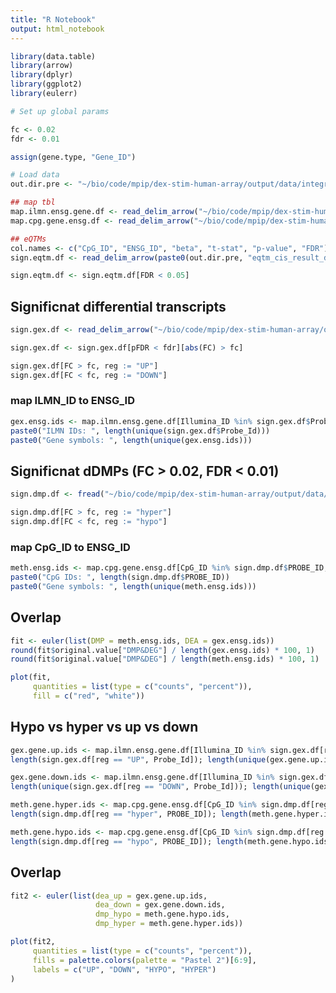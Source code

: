 ```yaml
---
title: "R Notebook"
output: html_notebook
---
```



```r
library(data.table)
library(arrow)
library(dplyr)
library(ggplot2)
library(eulerr)
```

```r
# Set up global params

fc <- 0.02
fdr <- 0.01

assign(gene.type, "Gene_ID")

# Load data
out.dir.pre <- "~/bio/code/mpip/dex-stim-human-array/output/data/integrative/matrixEQTL/eqtms/"

## map tbl
map.ilmn.ensg.gene.df <- read_delim_arrow("~/bio/code/mpip/dex-stim-human-array/data/mapping/mapping_ilmn_ensg_gene.csv", delim = ";") %>% setDT()
map.cpg.gene.ensg.df <- read_delim_arrow("~/bio/code/mpip/dex-stim-human-array/data/mapping/mapping_cpg_gene_ensg_full.csv", delim = ";") %>% setDT()

## eQTMs
col.names <- c("CpG_ID", "ENSG_ID", "beta", "t-stat", "p-value", "FDR")
sign.eqtm.df <- read_delim_arrow(paste0(out.dir.pre, "eqtm_cis_result_delta_no_residuals_or_cov_beta.csv"), delim = ";") %>% setDT()

sign.eqtm.df <- sign.eqtm.df[FDR < 0.05]
```

## Significnat differential transcripts 

```r
sign.gex.df <- read_delim_arrow("~/bio/code/mpip/dex-stim-human-array/output/data/gene_expression/01_lmem_dea/lmem_dex_svs_1_5.csv", delim = "\t") %>% setDT()

sign.gex.df <- sign.gex.df[pFDR < fdr][abs(FC) > fc]

sign.gex.df[FC > fc, reg := "UP"]
sign.gex.df[FC < fc, reg := "DOWN"]
```

### map ILMN_ID to ENSG_ID

```r
gex.ensg.ids <- map.ilmn.ensg.gene.df[Illumina_ID %in% sign.gex.df$Probe_Id, get(gene.type)] %>% unique() 
paste0("ILMN IDs: ", length(unique(sign.gex.df$Probe_Id)))
paste0("Gene symbols: ", length(unique(gex.ensg.ids)))
```

## Significnat dDMPs (FC > 0.02, FDR < 0.01)

```r
sign.dmp.df <- fread("~/bio/code/mpip/dex-stim-human-array/output/data/methylation/01_lmem_dnam/dnam_lmem_svs_pcs_rslt.txt")[FDR < fdr][abs(FC) > fc]

sign.dmp.df[FC > fc, reg := "hyper"]
sign.dmp.df[FC < fc, reg := "hypo"]
```

### map CpG_ID to ENSG_ID

```r
meth.ensg.ids <- map.cpg.gene.ensg.df[CpG_ID %in% sign.dmp.df$PROBE_ID, get(gene.type) ] %>% unique() 
paste0("CpG IDs: ", length(sign.dmp.df$PROBE_ID))
paste0("Gene symbols: ", length(unique(meth.ensg.ids)))
```

## Overlap

```r
fit <- euler(list(DMP = meth.ensg.ids, DEA = gex.ensg.ids))
round(fit$original.value["DMP&DEG"] / length(gex.ensg.ids) * 100, 1)
round(fit$original.value["DMP&DEG"] / length(meth.ensg.ids) * 100, 1)

plot(fit,
     quantities = list(type = c("counts", "percent")),
     fill = c("red", "white"))
```
## Hypo vs hyper vs up vs down

```r
gex.gene.up.ids <- map.ilmn.ensg.gene.df[Illumina_ID %in% sign.gex.df[reg == "UP", Probe_Id], get(gene.type)] %>% unique()
length(sign.gex.df[reg == "UP", Probe_Id]); length(unique(gex.gene.up.ids)); # 4466; 4486
```

```r
gex.gene.down.ids <- map.ilmn.ensg.gene.df[Illumina_ID %in% sign.gex.df[reg == "DOWN", Probe_Id], get(gene.type) ] %>% unique()
length(unique(sign.gex.df[reg == "DOWN", Probe_Id])); length(unique(gex.gene.down.ids)); # 4526; 4794
```

```r
meth.gene.hyper.ids <- map.cpg.gene.ensg.df[CpG_ID %in% sign.dmp.df[reg == "hyper", PROBE_ID], get(gene.type) ] %>% unique()
length(sign.dmp.df[reg == "hyper", PROBE_ID]); length(meth.gene.hyper.ids); # 2072; 1165
```

```r
meth.gene.hypo.ids <- map.cpg.gene.ensg.df[CpG_ID %in% sign.dmp.df[reg == "hypo", PROBE_ID], get(gene.type) ] %>% unique()
length(sign.dmp.df[reg == "hypo", PROBE_ID]); length(meth.gene.hypo.ids); # 7818; 3435
```

## Overlap

```r
fit2 <- euler(list(dea_up = gex.gene.up.ids,
                   dea_down = gex.gene.down.ids,
                   dmp_hypo = meth.gene.hypo.ids, 
                   dmp_hyper = meth.gene.hyper.ids))

plot(fit2,
     quantities = list(type = c("counts", "percent")),
     fills = palette.colors(palette = "Pastel 2")[6:9],
     labels = c("UP", "DOWN", "HYPO", "HYPER")
)
```
